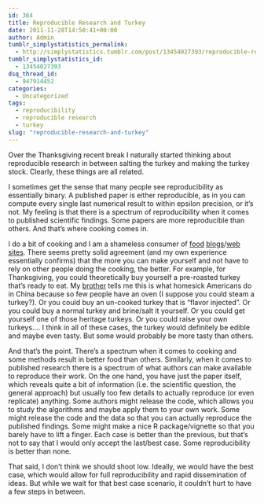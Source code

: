 ```yaml
---
id: 364
title: Reproducible Research and Turkey
date: 2011-11-28T14:50:41+00:00
author: Admin
tumblr_simplystatistics_permalink:
  - http://simplystatistics.tumblr.com/post/13454027393/reproducible-research-and-turkey
tumblr_simplystatistics_id:
  - 13454027393
dsq_thread_id:
  - 947914452
categories:
  - Uncategorized
tags:
  - reproducibility
  - reproducible research
  - turkey
slug: "reproducible-research-and-turkey"
---
```

Over the Thanksgiving recent break I naturally started thinking about reproducible research in between salting the turkey and making the turkey stock. Clearly, these things are all related. 

<!-- more -->I sometimes get the sense that many people see reproducibility as essentially binary. A published paper is either reproducible, as in you can compute every single last numerical result to within epsilon precision, or it&#8217;s not. My feeling is that there is a spectrum of reproducibility when it comes to published scientific findings. Some papers are more reproducible than others. And that&#8217;s where cooking comes in.

I do a bit of cooking and I am a shameless consumer of <a href="http://www.seriouseats.com/" target="_blank">food</a> <a href="http://ruhlman.com/" target="_blank">blogs</a>/<a href="http://www.cooksillustrated.com/" target="_blank">web</a> <a href="http://upstartkitchen.wordpress.com/" target="_blank">sites</a>. There seems pretty solid agreement (and my own experience essentially confirms) that the more you can make yourself and not have to rely on other people doing the cooking, the better. For example, for Thanksgiving, you could theoretically buy yourself a pre-roasted turkey that&#8217;s ready to eat. My <a href="http://vega.bac.pku.edu.cn/~peng/" target="_blank">brother</a> tells me this is what homesick Americans do in China because so few people have an oven (I suppose you could steam a turkey?). Or you could buy an un-cooked turkey that is &#8220;flavor injected&#8221;. Or you could buy a normal turkey and brine/salt it yourself. Or you could get yourself one of those heritage turkeys. Or you could raise your own turkeys&#8230;. I think in all of these cases, the turkey would definitely be edible and maybe even tasty. But some would probably be more tasty than others. 

And that&#8217;s the point. There&#8217;s a spectrum when it comes to cooking and some methods result in better food than others. Similarly, when it comes to published research there is a spectrum of what authors can make available to reproduce their work. On the one hand, you have just the paper itself, which reveals quite a bit of information (i.e. the scientific question, the general approach) but usually too few details to actually reproduce (or even replicate) anything. Some authors might release the code, which allows you to study the algorithms and maybe apply them to your own work. Some might release the code and the data so that you can actually reproduce the published findings. Some might make a nice R package/vignette so that you barely have to lift a finger. Each case is better than the previous, but that&#8217;s not to say that I would only accept the last/best case. Some reproducibility is better than none.

That said, I don&#8217;t think we should shoot low. Ideally, we would have the best case, which would allow for full reproducibility and rapid dissemination of ideas. But while we wait for that best case scenario, it couldn&#8217;t hurt to have a few steps in between.
